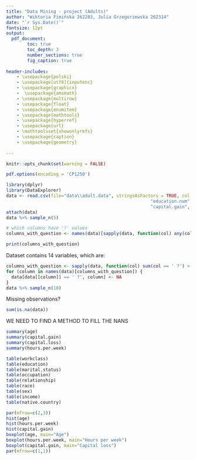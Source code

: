 ```yaml
---
title: "Data Mining - project (Adults)"
author: "Wiktoria Fimińska 262283, Julia Grzegorzewska 262314"
date: "`r Sys.Date()`"
fontsize: 12pt
output: 
  pdf_document:
        toc: true
        toc_depth: 3
        number_sections: true
        fig_caption: true
        
header-includes:
    - \usepackage{polski}
    - \usepackage[utf8]{inputenc}
    - \usepackage{graphicx}
    -  \usepackage{amsmath}
    - \usepackage{multirow}
    - \usepackage{float}
    - \usepackage{enumitem}
    - \usepackage{mathtools}
    - \usepackage{hyperref}
    - \usepackage{url}
    - \mathtoolsset{showonlyrefs}
    - \usepackage{caption}
    - \usepackage{geometry}
    
---
```

\newpage
```r
knitr::opts_chunk$set(warning = FALSE)
```

```r
pdf.options(encoding = 'CP1250')
```

\section{Introduction}


\section{Data}
```r
library(dplyr)
library(DataExplorer)
data <- read.csv(file="data\\adult.data", stringsAsFactors = TRUE, col.names=c("age", "workclass", "fnlwgt", "education", 
                                                       "education.num","marital.status", "occupation", "relationship", "race","sex",
                                                       "capital.gain", "capital.loss", "hours.per.week","native.country", "income"))
attach(data)
data %>% sample_n(5)
```

```r
# which columns have '?' values
columns_with_question <- names(data)[sapply(data, function(col) any(col == " ?"))]

print(columns_with_question)
```


\subsection{Data characteristics}
Dataset contains $14$ variables, which are:
\begin{enumerate}[label=(\alph*)]
    \item \textbf{age}\\
    age of a person - continuous variable.
    \item \textbf{workclass}\\
    workclass of a person: Private, Self-emp-not-inc, Self-emp-inc, Federal-gov, Local-gov, State-gov, Without-pay, Never-worked.
    \item \textbf{fnlwgt}\\
    NO IDEA WHAT IT IS
    \item \textbf{education}\\
    level of education of a person: Bachelors, Some-college, 11th, HS-grad, Prof-school, Assoc-acdm, Assoc-voc, 9th, 7th-8th, 12th, Masters, 1st-4th, 10th, Doctorate, 5th-6th, Preschool.
    \item \textbf{education-num}\\
    continuous version of education (ONE OF THEM WON'T BE NECESSARY TO USE - WE JUST DROP IT)
    \item \textbf{marital-status}\\
    marital status of a person: Married-civ-spouse, Divorced, Never-married, Separated, Widowed, Married-spouse-absent, Married-AF-spouse.
    \item \textbf{occupation}\\ 
    occupation of a person: Tech-support, Craft-repair, Other-service, Sales, Exec-managerial, Prof-specialty, Handlers-cleaners, Machine-op-inspct, Adm-clerical, Farming-fishing, Transport-moving, Priv-house-serv, Protective-serv, Armed-Forces.
    \item \textbf{relationship}\\
    relationship status of a person: Wife, Own-child, Husband, Not-in-family, Other-relative, Unmarried.
    \item \textbf{race}\\
    race of a person: White, Asian-Pac-Islander, Amer-Indian-Eskimo, Other, Black.
    \item \textbf{sex}\\
    sex of a person: Female, Male.
    \item \textbf{capital-gain}\\
    amount of money a person gained - continuous variable.
    \item \textbf{capital-loss}\\
    amount of money a person loosed - continuous variable.
    \item \textbf{hours-per-week}\\
    XYZ idk
    \item \textbf{native-country}\\
    native-country of a person: United-States, Cambodia, England, Puerto-Rico, Canada, Germany, Outlying-US(Guam-USVI-etc), India, Japan, Greece, South, China, Cuba, Iran, Honduras, Philippines, Italy, Poland, Jamaica, Vietnam, Mexico, Portugal, Ireland, France, Dominican-Republic, Laos, Ecuador, Taiwan, Haiti, Columbia, Hungary, Guatemala, Nicaragua, Scotland, Thailand, Yugoslavia, El-Salvador, Trinadad\&Tobago, Peru, Hong, Holand-Netherlands.
\end{enumerate}

\subsection{Data preparation}
```r
columns_with_question <- sapply(data, function(col) sum(col == ' ?') > 0)
for (column in names(data)[columns_with_question]) {
  data[data[[column]] == ' ?', column] <- NA
}
data %>% sample_n(10)
```

Missing observations?
```r
sum(is.na(data))
```
WE NEED TO FIND A METHOD TO FILL THE NANS 

```r
summary(age)
summary(capital.gain)
summary(capital.loss)
summary(hours.per.week)
```

```r
table(workclass)
table(education)
table(marital.status)
table(occupation)
table(relationship)
table(race)
table(sex)
table(income)
table(native.country)
```
```r
par(mfrow=c(2,3))
hist(age)
hist(hours.per.week)
hist(capital.gain)
boxplot(age, main="Age")
boxplot(hours.per.week, main="Hours per week")
boxplot(capital.gain, main="Capital loss")
par(mfrow=c(1,1))
```

\section{Analysis}


\section{Discussion}
